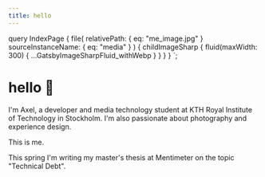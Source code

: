 ```yaml
---
title: hello
---
```



  query IndexPage {
    file(
      relativePath: { eq: "me_image.jpg" }
      sourceInstanceName: { eq: "media" }
    ) {
      childImageSharp {
        fluid(maxWidth: 300) {
          ...GatsbyImageSharpFluid_withWebp
        }
      }
    }
  }
`;

# hello 👋

I'm Axel, a developer and media technology student at KTH Royal Institute of Technology in Stockholm. I'm also passionate about photography and experience design.

<ProfileCard img={props.data.file.childImageSharp.fluid}>
  This is me.
</ProfileCard>

This spring I'm writing my master's thesis at Mentimeter on the topic "Technical Debt".
